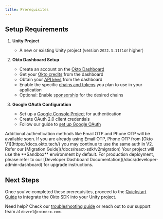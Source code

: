 ```yaml
---
title: Prerequisites
---
```



## Setup Requirements

1. **Unity Project**
   - A new or existing Unity project (version `2022.3.11f1`or higher)

2. **Okto Dashboard Setup**
   - Create an account on the [Okto Dashboard](https://dashboard.okto.tech/login)
   - Get your [Okto credits](https://dashboard.okto.tech/okto-credits) from the dashboard
   - Obtain your [API keys](https://dashboard.okto.tech/api-keys) from the dashboard
   - Enable the specific [chains and tokens](https://dashboard.okto.tech/wallet-controls) you plan to use in your application
   - Optional: Enable [sponsorship](https://dashboard.okto.tech/paymaster) for the desired chains

3. **Google OAuth Configuration**
   - Set up a [Google Console Project](https://console.cloud.google.com) for authentication
   - Create OAuth 2.0 client credentials
   - Follow our guide to [set up Google OAuth](/docs/uniy-sdk/authenticate-users/google-oauth/google-console-setup)

<Callout type="info">
Additional authentication methods like Email OTP and Phone OTP will be available soon. If you are already using Email OTP, Phone OTP from [Okto V1](https://docs.okto.tech/) you may continue to use the same auth in V2. Refer our [Migration Guide](/docs/react-sdk/v2migration)
</Callout>

<Callout title="Environment Configuration">
Your project will use the **Sandbox** environment by default. For production deployment, please refer to our [Developer Dashboard Documentation](/docs/developer-admin-dashboard) for upgrade instructions.
</Callout>

## Next Steps

Once you've completed these prerequisites, proceed to the [Quickstart Guide](/docs/unity-sdk) to integrate the Okto SDK into your Unity project.

Need help? Check our [troubleshooting guide](/docs/unity-sdk/troubleshooting) or reach out to our support team at `devrel@coindcx.com`.